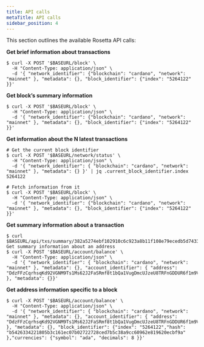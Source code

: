 ```yaml
---
title: API calls
metaTitle: API calls
sidebar_position: 4
---
```


This section outlines the available Rosetta API calls:

**Get brief information about transactions**

```
$ curl -X POST '$BASEURL/block' \
  -H "Content-Type: application/json" \
  -d '{ "network_identifier": {"blockchain": "cardano", "network": "mainnet" }, "metadata": {}, "block_identifier": {"index": "5264122" }}'
```

**Get block’s summary information**

```
$ curl -X POST '$BASEURL/block' \
  -H "Content-Type: application/json" \
  -d '{ "network_identifier": {"blockchain": "cardano", "network": "mainnet" }, "metadata": {}, "block_identifier": {"index": "5264122" }}'
```

**Get information about the N latest transactions**

```
# Get the current block identifier
$ curl -X POST '$BASEURL/network/status' \
  -H "Content-Type: application/json" \
  -d '{ "network_identifier": { "blockchain": "cardano", "network": "mainnet" }, "metadata": {} }' | jq .current_block_identifier.index
5264122

# Fetch information from it
$ curl -X POST '$BASEURL/block' \
  -H "Content-Type: application/json" \
  -d '{ "network_identifier": {"blockchain": "cardano", "network": "mainnet" }, "metadata": {}, "block_identifier": {"index": "5264122" }}'
```

**Get summary information about a transaction**

```
$ curl $BASEURL/api/txs/summary/382a5274ebf102910c6c923a8b11f108e79ecedb5d7433cd0dd15a8a443f0fa5
Get summary information about an address
$ curl -X POST '$BASEURL/account/balance' \
  -H "Content-Type: application/json" \
  -d '{ "network_identifier": { "blockchain": "cardano", "network": "mainnet" }, "metadata": {}, "account_identifier": { "address": "DdzFFzCqrhsqKd92VGNM9Ts1Ms62J2FaSRmf8t1bQa1VugDmcUJzeU8TRFnGDDUR6f1m9VaJJG1GfnzxVjKGBbBAVGT9sPBseREYzP3E" }, "metadata": {}}'
```

**Get address information specific to a block**

```
$ curl -X POST '$BASEURL/account/balance' \
  -H "Content-Type: application/json" \
  -d '{ "network_identifier": { "blockchain": "cardano", "network": "mainnet" }, "metadata": {}, "account_identifier": { "address": "DdzFFzCqrhsqKd92VGNM9Ts1Ms62J2FaSRmf8t1bQa1VugDmcUJzeU8TRFnGDDUR6f1m9VaJJG1GfnzxVjKGBbBAVGT9sPBseREYzP3E" }, "metadata": {}, "block_identifier": {"index": "5264122","hash": "b5426334221805b3c161ec07b02722728ced7b5c38a9cc60962e819620ecbf9a" },"currencies": {"symbol": "ada", "decimals": 8 }}'
```
